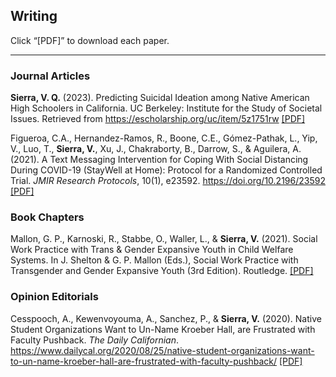 <html>
<head><title>Writing</title></head>
<body>
    <h2>Writing</h2>
    Click "[PDF]" to download each paper.
    <hr>
    <h3>Journal Articles</h3>   
    <p><strong>Sierra, V. Q.</strong> (2023). Predicting Suicidal Ideation among Native American High Schoolers in California. UC Berkeley: Institute for the Study of Societal Issues. Retrieved from <a href="https://escholarship.org/uc/item/5z1751rw">https://escholarship.org/uc/item/5z1751rw</a> <a href='https://escholarship.org/content/qt5z1751rw/qt5z1751rw.pdf?t=s05yjb'>[PDF]</a>
    </p>
    <p>Figueroa, C.A., Hernandez-Ramos, R., Boone, C.E., Gómez-Pathak, L., Yip, V., Luo, T., <strong>Sierra, V.</strong>, Xu, J., Chakraborty, B., Darrow, S., & Aguilera, A. (2021). A Text Messaging Intervention for Coping With Social Distancing During COVID-19 (StayWell at Home): Protocol for a Randomized Controlled Trial. <i>JMIR Research Protocols</i>, 10(1), e23592. <a href="https://doi.org/10.2196/23592">https://doi.org/10.2196/23592</a> <a href='https://www.researchprotocols.org/2021/1/e23592/PDF'>[PDF]</a>
    </p>
    <h3>Book Chapters</h3>
    <p>Mallon, G. P., Karnoski, R., Stabbe, O., Waller, L., & <strong>Sierra, V.</strong> (2021). Social Work Practice with Trans & Gender Expansive Youth in Child Welfare Systems. In J. Shelton & G. P. Mallon (Eds.), Social Work Practice with Transgender and Gender Expansive Youth (3rd Edition). Routledge. <a href='Mallon_et_al_ 2021_Social_Work_Practice.pdf'>[PDF]</a>
    </p>
    <h3>Opinion Editorials</h3>
    <p>Cesspooch, A., Kewenvoyouma, A., Sanchez, P., & <strong>Sierra, V.</strong> (2020). Native Student Organizations Want to Un-Name Kroeber Hall, are Frustrated with Faculty Pushback. <i>The Daily Californian</i>. <a href="https://www.dailycal.org/2020/08/25/native-student-organizations-want-to-un-name-kroeber-hall-are-frustrated-with-faculty-pushback/">https://www.dailycal.org/2020/08/25/native-student-organizations-want-to-un-name-kroeber-hall-are-frustrated-with-faculty-pushback/</a> <a href='Native_student_organizations_want_to_un_name_Kroeber_Hall.pdf'>[PDF]</a>
    </p>
    
</body>
</html>

